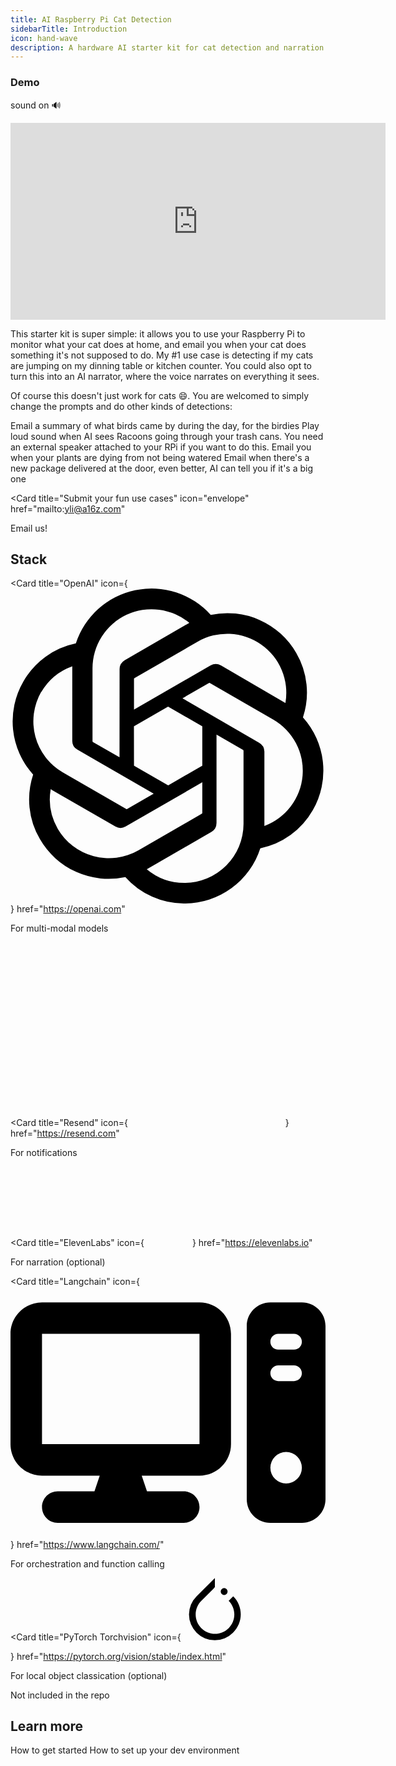 ```yaml
---
title: AI Raspberry Pi Cat Detection
sidebarTitle: Introduction
icon: hand-wave
description: A hardware AI starter kit for cat detection and narration .... on your Raspberry Pi!
---
```


### Demo

sound on 🔊

<iframe
  width="600"
  height="315"
  src="https://www.youtube.com/embed/8KSAiwyDoy8?si=_vJP0iEOg-_AlOda"
  title="AI narrating what my cat does as David Attenborough (and email me when it jumps on kitchen counter)"
  frameborder="0"
  allow="accelerometer; autoplay; clipboard-write; encrypted-media; gyroscope; picture-in-picture"
  allowfullscreen
></iframe>

This starter kit is super simple: it allows you to use your Raspberry Pi to monitor what your cat does at home, and email you when your cat does something it's not supposed to do. My #1 use case is detecting if my cats are jumping on my dinning table or kitchen counter. You could also opt to turn this into an AI narrator, where the voice narrates on everything it sees.

Of course this doesn't just work for cats 😄. You are welcomed to simply change the prompts and do other kinds of detections:

<Card title="Bird watching" icon="crow">
  Email a summary of what birds came by during the day, for the birdies
</Card>

<Card title="Recoon deterrent" icon="raccoon">
  Play loud sound when AI sees Racoons going through your trash cans. You need
  an external speaker attached to your RPi if you want to do this.
</Card>

<Card title="Plant monitor" icon="raccoon">
  Email you when your plants are dying from not being watered
</Card>

<Card title="Package alert" icon="box">
  Email when there's a new package delivered at the door, even better, AI can
  tell you if it's a big one
</Card>

<Card
  title="Submit your fun use cases"
  icon="envelope"
  href="mailto:yli@a16z.com"
>
  Email us!
</Card>

## Stack

<Card
  title="OpenAI"
  icon={
    <svg
      className="h-6 w-6 fill-primary dark:fill-primary-light"
      fill="#000000"
      width="800px"
      height="800px"
      viewBox="0 0 24 24"
      role="img"
      xmlns="http://www.w3.org/2000/svg"
    >
      <path d="M22.2819 9.8211a5.9847 5.9847 0 0 0-.5157-4.9108 6.0462 6.0462 0 0 0-6.5098-2.9A6.0651 6.0651 0 0 0 4.9807 4.1818a5.9847 5.9847 0 0 0-3.9977 2.9 6.0462 6.0462 0 0 0 .7427 7.0966 5.98 5.98 0 0 0 .511 4.9107 6.051 6.051 0 0 0 6.5146 2.9001A5.9847 5.9847 0 0 0 13.2599 24a6.0557 6.0557 0 0 0 5.7718-4.2058 5.9894 5.9894 0 0 0 3.9977-2.9001 6.0557 6.0557 0 0 0-.7475-7.0729zm-9.022 12.6081a4.4755 4.4755 0 0 1-2.8764-1.0408l.1419-.0804 4.7783-2.7582a.7948.7948 0 0 0 .3927-.6813v-6.7369l2.02 1.1686a.071.071 0 0 1 .038.052v5.5826a4.504 4.504 0 0 1-4.4945 4.4944zm-9.6607-4.1254a4.4708 4.4708 0 0 1-.5346-3.0137l.142.0852 4.783 2.7582a.7712.7712 0 0 0 .7806 0l5.8428-3.3685v2.3324a.0804.0804 0 0 1-.0332.0615L9.74 19.9502a4.4992 4.4992 0 0 1-6.1408-1.6464zM2.3408 7.8956a4.485 4.485 0 0 1 2.3655-1.9728V11.6a.7664.7664 0 0 0 .3879.6765l5.8144 3.3543-2.0201 1.1685a.0757.0757 0 0 1-.071 0l-4.8303-2.7865A4.504 4.504 0 0 1 2.3408 7.872zm16.5963 3.8558L13.1038 8.364 15.1192 7.2a.0757.0757 0 0 1 .071 0l4.8303 2.7913a4.4944 4.4944 0 0 1-.6765 8.1042v-5.6772a.79.79 0 0 0-.407-.667zm2.0107-3.0231l-.142-.0852-4.7735-2.7818a.7759.7759 0 0 0-.7854 0L9.409 9.2297V6.8974a.0662.0662 0 0 1 .0284-.0615l4.8303-2.7866a4.4992 4.4992 0 0 1 6.6802 4.66zM8.3065 12.863l-2.02-1.1638a.0804.0804 0 0 1-.038-.0567V6.0742a4.4992 4.4992 0 0 1 7.3757-3.4537l-.142.0805L8.704 5.459a.7948.7948 0 0 0-.3927.6813zm1.0976-2.3654l2.602-1.4998 2.6069 1.4998v2.9994l-2.5974 1.4997-2.6067-1.4997Z" />
    </svg>
  }
  href="https://openai.com"
>
  For multi-modal models
</Card>

<Card
  title="Resend"
  icon={
    <svg
      className="h-5 w-5 fill-primary dark:fill-primary-light"
      width="244"
      height="294"
      viewBox="0 0 244 294"
      fill="none"
    >
      <path d="M0 293.471V0H132.062C150.788 0 167.697 4.05301 182.79 12.158C198.163 20.263 210.181 31.443 218.845 45.698C227.51 59.672 231.842 75.604 231.842 93.491C231.842 111.938 227.51 128.568 218.845 143.381C210.181 157.915 198.302 169.375 183.209 177.759C168.117 186.144 151.067 190.337 132.062 190.337H67.917V293.471H0ZM162.667 293.471L88.041 160.99L160.99 150.509L244 293.471H162.667ZM67.917 135.835H125.773C133.04 135.835 139.329 134.298 144.639 131.223C150.229 127.869 154.421 123.258 157.216 117.388C160.291 111.519 161.828 104.811 161.828 97.265C161.828 89.718 160.151 83.15 156.797 77.56C153.443 71.691 148.552 67.219 142.124 64.144C135.975 61.07 128.428 59.533 119.484 59.533H67.917V135.835Z" />
    </svg>
  }
  href="https://resend.com"
>
  For notifications
</Card>

<Card
  title="ElevenLabs"
  icon={
    <svg
      className="h-5 w-5 fill-primary dark:fill-primary-light"
      width="69"
      height="127"
      viewBox="0 0 69 127"
      fill="none"
      xmlns="http://www.w3.org/2000/svg"
    >
      <rect width="23" height="127" />
      <rect x="46" width="23" height="127" />
    </svg>
  }
  href="https://elevenlabs.io"
>
  For narration (optional)
</Card>

<Card
  title="Langchain"
  icon={
    <svg xmlns="http://www.w3.org/2000/svg" viewBox="0 0 640 512">
      <path d="M384 96V320H64L64 96H384zM64 32C28.7 32 0 60.7 0 96V320c0 35.3 28.7 64 64 64H181.3l-10.7 32H96c-17.7 0-32 14.3-32 32s14.3 32 32 32H352c17.7 0 32-14.3 32-32s-14.3-32-32-32H277.3l-10.7-32H384c35.3 0 64-28.7 64-64V96c0-35.3-28.7-64-64-64H64zm464 0c-26.5 0-48 21.5-48 48V432c0 26.5 21.5 48 48 48h64c26.5 0 48-21.5 48-48V80c0-26.5-21.5-48-48-48H528zm16 64h32c8.8 0 16 7.2 16 16s-7.2 16-16 16H544c-8.8 0-16-7.2-16-16s7.2-16 16-16zm-16 80c0-8.8 7.2-16 16-16h32c8.8 0 16 7.2 16 16s-7.2 16-16 16H544c-8.8 0-16-7.2-16-16zm32 160a32 32 0 1 1 0 64 32 32 0 1 1 0-64z" />
    </svg>
  }
  href="https://www.langchain.com/"
>
  For orchestration and function calling

</Card>


<Card
  title="PyTorch Torchvision"
  icon={
<svg className="h-5 w-5 fill-primary dark:fill-primary-light" width="100px" height="100px" viewBox="0 0 24 24" role="img" xmlns="http://www.w3.org/2000/svg"><title>PyTorch icon</title><path d="M12.005.04l-7.03 7.03a9.832 9.832 0 0 0 0 13.975 9.833 9.833 0 0 0 13.976 0c3.97-3.887 3.972-10.171.084-13.976l-1.738 1.737c2.895 2.895 2.895 7.608 0 10.503-2.894 2.894-7.608 2.894-10.503 0C3.9 16.414 3.9 11.7 6.794 8.806l4.632-4.631.58-.663zm3.556 3.886a1.323 1.323 0 0 0-1.323 1.323 1.323 1.323 0 0 0 1.323 1.323 1.323 1.323 0 0 0 1.323-1.323 1.323 1.323 0 0 0-1.323-1.323z"/></svg>

  }
  href="https://pytorch.org/vision/stable/index.html"
>
  For local object classication (optional)


<Card title="Cats" icon="cat">
  Not included in the repo
</Card>

## Learn more

<Card title="Quickstart" icon="rocket-launch" href="/quickstart">
  How to get started
</Card>

<Card title="Dev Environment" icon="terminal" href="/quickstart">
  How to set up your dev environment
</Card>

